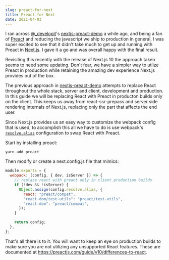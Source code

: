 ```yaml
---
slug: preact-for-next
title: Preact for Next
date: 2021-04-03
---
```


I ran across [@\_developit](https://twitter.com/_developit)'s
[nextjs-preact-demo](https://github.com/developit/nextjs-preact-demo)
a while ago, and being a fan of [Preact](https://github.com/preactjs/preact)
and reducing the javascript we ship to production in general, I was super excited
to see that it didn't take much to get up and running with Preact in [Next.js](https://nextjs.org/).
I gave it a go and was overall happy with the final result.

Revisiting this recently with the release of Next.js 10 the approach taken seems
to need some updating. Don't fear, we have a simpler way to utlize Preact in
production while retaining the amazing dev experience Next.js provides out of the box.

The previous approach in [nextjs-preact-demo](https://github.com/developit/nextjs-preact-demo)
attempts to replace React throughout the whole stack, server and client, development and production.
In this guide we will be replacing React with Preact in producton builds only on the client.
This keeps us away from react-ssr-prepass and server side rendering internals of Next.js, replacing
only the part that affects the end user.

Since Next.js provides us an easy way to customize the webpack config that is used, to accomplish
this all we have to do is use webpack's [`resolve.alias`](https://webpack.js.org/configuration/resolve/#resolvealias)
configuration to swap React with Preact.

Start by installing preact:

```
yarn add preact
```

Then modify or create a next.config.js file that mimics:

```js
module.exports = {
  webpack: (config, { dev, isServer }) => {
    // replace react with preact only in client production builds
    if (!dev && !isServer) {
      Object.assign(config.resolve.alias, {
        react: "preact/compat",
        "react-dom/test-utils": "preact/test-utils",
        "react-dom": "preact/compat",
      });
    }

    return config;
  },
};
```

That's all there is to it. You will want to keep an eye on production builds to make sure
you are not utilizing any unsupported React features. These are documented at
https://preactjs.com/guide/v10/differences-to-react.
